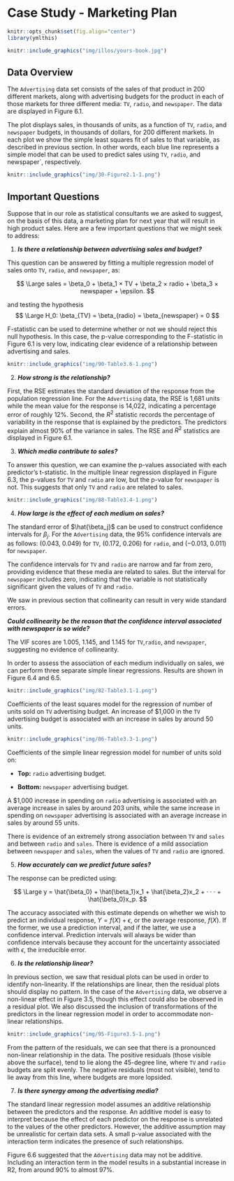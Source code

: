 # Case Study - Marketing Plan

```r
knitr::opts_chunk$set(fig.align="center")
library(ymlthis)
```

```r
knitr::include_graphics("img/illos/yours-book.jpg")
```


## Data Overview

The `Advertising` data set consists of the sales of that product in 200 different markets, along with advertising budgets for the product in each of those markets for three different media: `TV`, `radio`, and `newspaper`. The data are displayed in Figure 6.1. 

The plot displays sales, in thousands of units, as a function of `TV`, `radio`, and `newspaper` budgets, in thousands of dollars, for 200 different markets. In each plot we show the simple least squares fit of sales to that variable, as described in previous section. In other words, each blue line represents a simple model that can be used to predict sales using `TV`, `radio`, and newspaper`, respectively. 

```r
knitr::include_graphics("img/30-Figure2.1-1.png")
```


## Important Questions

Suppose that in our role as statistical consultants we are asked to suggest, on the basis of this data, a marketing plan for next year that will result in high product sales. Here are a few important questions that we might seek to address:

1. ***Is there a relationship between advertising sales and budget?***

This question can be answered by fitting a multiple regression model
of sales onto `TV`, `radio`, and `newspaper`, as:

$$
\Large sales = \beta_0 + \beta_1 × TV + \beta_2 × radio + \beta_3 × newspaper + \epsilon.
$$

and testing the hypothesis 
$$
\Large H_0: \beta_{TV} = \beta_{radio} = \beta_{newspaper} = 0
$$
 
F-statistic can be used to determine whether or not we should reject this null hypothesis. In this case, the p-value corresponding to the F-statistic in Figure 6.1 is very low, indicating clear evidence of a relationship between advertising and sales.

```r
knitr::include_graphics("img/90-Table3.6-1.png")
```

2. ***How strong is the relationship?***


First, the RSE estimates the standard deviation of the response from the
population regression line. For the `Advertising` data, the RSE is 1,681 units while the mean value for the response is 14,022, indicating a percentage error of roughly 12%. Second, the $R^2$ statistic records the percentage of variability in the response that is explained by the predictors. The predictors explain almost 90% of the variance in sales. The RSE and $R^2$ statistics are displayed in Figure 6.1.

3. ***Which media contribute to sales?***

To answer this question, we can examine the p-values associated with each predictor’s t-statistic. In the multiple linear regression displayed in Figure 6.3, the p-values for `TV` and `radio` are low, but the p-value for `newspaper` is not. This suggests that only `TV` and `radio` are related to sales.

```r
knitr::include_graphics("img/88-Table3.4-1.png")
```

4. ***How large is the effect of each medium on sales?***

The standard error of $\hat{\beta_j}$ can be used to construct confidence intervals for $\beta_j$. For the `Advertising` data, the 95% confidence intervals are as follows: (0.043, 0.049) for `TV`, (0.172, 0.206) for `radio`, and (−0.013, 0.011) for `newspaper`. 

The confidence intervals for `TV` and `radio` are narrow and far from zero, providing evidence that these media are related to sales. But the interval for `newspaper` includes zero, indicating that the variable is not statistically significant given the values of `TV` and `radio`.

We saw in previous section that collinearity can result in very wide standard errors.
   
   ***Could collinearity be the reason that the confidence interval associated with newspaper is so wide?*** 

The VIF scores are 1.005, 1.145, and 1.145 for `TV`,`radio`, and `newspaper`, suggesting no evidence of collinearity.

In order to assess the association of each medium individually on sales, we can perform three separate simple linear regressions. Results are shown in Figure 6.4 and 6.5. 

```r
knitr::include_graphics("img/82-Table3.1-1.png")
```

Coefficients of the least squares model for the regression of number of units sold on `TV` advertising budget. An increase of $1,000 in the `TV` advertising budget is associated with an increase in sales by around 50 units.

```r
knitr::include_graphics("img/86-Table3.3-1.png")
```

Coefficients of the simple linear regression model for number of units sold on:

* **Top:** `radio` advertising budget.

* **Bottom:** `newspaper` advertising budget. 

A $1,000 increase in spending on `radio` advertising is associated with an average increase in sales by around 203 units, while the same increase in spending on `newspaper` advertising is associated with an average increase in sales by around 55 units.


There is evidence of an extremely strong association between `TV` and `sales` and between `radio` and `sales`. There is evidence of a mild association between `newspaper` and `sales`, when the values of `TV` and `radio` are ignored.

5. ***How accurately can we predict future sales?***

The response can be predicted using:

:::formula
$$
\Large y = \hat{\beta_0} + \hat{\beta_1}x_1 + \hat{\beta_2}x_2 + · · · + \hat{\beta_0}x_p.
$$
:::

The accuracy associated with this estimate depends on whether we wish to predict an individual response, $Y = f(X) + \epsilon$, or the average response, $f(X)$. If the former, we use a prediction interval, and if the latter, we use a confidence interval. Prediction intervals will always be wider than confidence intervals because they account for the uncertainty associated with $\epsilon$, the irreducible error.

6. ***Is the relationship linear?***

In previous section, we saw that residual plots can be used in order to
identify non-linearity. If the relationships are linear, then the residual plots should display no pattern. In the case of the `Advertising` data, we observe a non-linear effect in Figure 3.5, though this effect could also be observed in a residual plot. We also discussed the inclusion of transformations of the predictors in the linear regression model in order to accommodate non-linear relationships.

```r
knitr::include_graphics("img/95-Figure3.5-1.png")
```

From the pattern of the residuals, we can see that there is a pronounced non-linear relationship in the data. The positive residuals (those visible above the surface), tend to lie along the 45-degree line, where `TV` and `radio` budgets are split evenly. The negative residuals (most not visible), tend to lie away from this line, where budgets are more lopsided.

7. ***Is there synergy among the advertising media?***

The standard linear regression model assumes an additive relationship
between the predictors and the response. An additive model is easy to interpret because the effect of each predictor on the response is unrelated to the values of the other predictors. However, the additive assumption may be unrealistic for certain data sets. A small p-value associated with the interaction term indicates the presence of such relationships. 

Figure 6.6 suggested that the `Advertising` data may not be additive. Including an interaction term in the model results in a substantial increase in R2, from around 90% to almost 97%.
